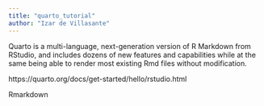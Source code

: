 ```yaml
---
title: "quarto_tutorial"
author: "Izar de Villasante"
---
```


Quarto is a multi-language, next-generation version of R Markdown from RStudio, and includes dozens of new features and capabilities while at the same being able to render most existing Rmd files without modification.

https://quarto.org/docs/get-started/hello/rstudio.html

Rmarkdown 

